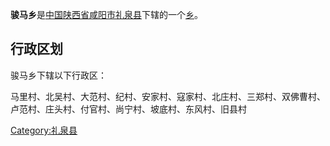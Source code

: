 {{中国乡级行政区
|行政区全称 = 骏马乡
|景观照片文件名 = 
|景观照片描述 = 
|汉语拼音 =
|其他语言 = 
|其他语言名称 = 
|位置图文件名 = 
|位置图描述 = 
|自定义图片=
|上级行政区 = [[陕西省|陕西省]][[咸阳市|咸阳市]][[礼泉县|礼泉县]]
|行政区类别 = [[乡级行政区|乡]]
|行政区划代码 = 
|行政区划 = 
|村委会 = 
|居委会 = 
|建置时间 = 
|领导职位 = 
|领导名称 = 
|政府驻地 = 
|毗邻 = 
|地理坐标 = 
|总面积 = 
|总人口 = 
|户籍人口 = 
|户籍人口年份 = 
|常住人口 = 
|常住人口年份 = 
|人口密度 = 
|GDP = 
|邮政编码 = 
|电话区号 = 
|官方网站 = 
|网站名称 = 
}}
'''骏马乡'''是[[中华人民共和国|中国]][[陕西省|陕西省]][[咸阳市|咸阳市]][[礼泉县|礼泉县]]下辖的一个[[乡级行政区|乡]]。

== 行政区划 ==
骏马乡下辖以下行政区：

马里村、北吴村、大范村、纪村、安家村、寇家村、北庄村、三郑村、双佛曹村、卢范村、庄头村、付官村、尚宁村、坡底村、东风村、旧县村

{{陕西小作品}}
{{礼泉县行政区划}}

[[Category:礼泉县|Category:礼泉县]]